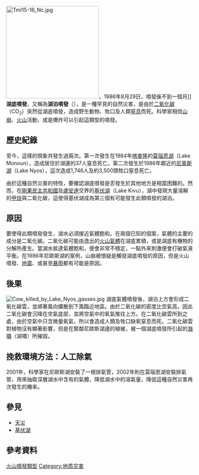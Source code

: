 {{河流系列模板}}

[[File:Tml15-16_Nc.jpg|250px]]，1986年8月29日，噴發後不到一個月]]
'''湖底噴發'''，又稱為'''湖泊噴發'''（'''{{lang-en|Limnic eruption}}'''），是一種罕見的自然災害，是由於[[二氧化碳|二氧化碳]]（CO<sub>2</sub>）突然從湖底噴發，造成野生動物、牲口及人類[[窒息|窒息]]而死。科學家相信[[山崩|山崩]]、[[火山|火山]]活動、或是爆炸可以引起這類型的噴發。

== 歷史紀錄 ==
{{Location map+|Africa|float=right|width=300|places= 
{{Location map~|Africa|label=[[莫瑙恩湖|莫瑙恩湖]]|lat_deg=5|lat_min=35|lat_dir=N|lon_deg=10|lon_min=35||lon_dir=E|mark=Blue pog.svg|position=bottom}}
{{Location map~|Africa|label=[[尼奥斯湖|尼奥斯湖]]|lat_deg=6|lat_min=26|lat_dir=N|lon_deg=10|lon_min=18|lon_dir=E|mark=Blue pog.svg|position=top}}
{{Location map~|Africa|label=[[基伏湖|基伏湖]]|lat_deg=2|lat_min=0|lat_dir=S|lon_deg=29|lon_min=0|lon_dir=E|mark=Orange pog.svg|position=}}
|caption=湖底噴發事件的位置
}}
至今，這樣的現象共發生過兩次。第一次發生在1984年[[喀麥隆|喀麥隆]]的[[莫瑙恩湖|莫瑙恩湖]]（Lake Monoun），造成居住於湖邊的37人窒息死亡。第二次發生於1986年鄰近的[[尼奥斯湖|尼奥斯湖]]（Lake Nyos），這次造成1,746人及約3,500頭牲口窒息死亡。
{{seealso|尼奧斯湖災難}}

由於這種自然災害的特性，要確認湖底噴發是否發生於其他地方是相當困難的。然而，在[[剛果民主共和國|剛果民主共和國]]及[[盧安達|盧安達]]交界的[[基伏湖|基伏湖]]（Lake Kivu），湖中發現大量溶解的[[甲烷|甲烷]]與二氧化碳，這使得基伏湖成為第三個有可能發生此類噴發的湖泊。

== 原因 ==
要使得此類噴發發生，湖水必須接近氣體飽和。在兩個已知的個案，氣體的主要的成分是二氧化碳。二氧化碳可能由逸出的[[火山氣體|火山氣體]]在湖底累積，或是湖底有機物的分解所產生。當湖水抵達氣體飽和，便會非常不穩定，一點外來刺激便會打破氣液平衡。在1986年尼歐斯湖的案例，山崩被懷疑是觸發湖底噴發的原因，但是火山噴發、[[地震|地震]]、或甚至[[雨|暴雨]]都有可能是原因。

== 後果 ==
[[File:Cow_killed_by_Lake_Nyos_gasses.jpg|thumb]]
湖底氣體噴發後，湖泊上方會形成二氧化碳雲，並順著風向擴散到下風臨近地區。由於二氧化碳的密度比空氣高，因此二氧化碳會沉降在空氣底部，並將空氣中的氧氣推往上方。在二氧化碳雲所到之處，由於空氣中只含微量氧氣，所以會造成人類及牲口缺氧窒息而死。二氧化碳雲對植物沒有顯著影響，但是在緊鄰尼歐斯湖邊的植被，被一個湖底噴發所引起的[[海嘯|海嘯]]（湖嘯）所摧毀。

== 挽救環境方法：人工除氣 ==
2001年，科學家在尼歐斯湖安裝了一根排氣管，2002年則在莫瑙恩湖安裝排氣管，用來抽取深層湖水中含有的氣體，降低湖水中的溶氣量，降低這種自然災害再次發生的機率。

== 參見 ==
*[[天災|天災]]
*[[基伏湖|基伏湖]]

== 參考資料 ==
{{reflist}}

{{Natural disasters}}

[[Category:火山噴發類型|]]
[[Category:地质灾害|Category:地质灾害]]